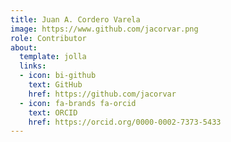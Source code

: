 ```yaml
---
title: Juan A. Cordero Varela
image: https://www.github.com/jacorvar.png
role: Contributor
about:
  template: jolla
  links:
  - icon: bi-github
    text: GitHub
    href: https://github.com/jacorvar
  - icon: fa-brands fa-orcid
    text: ORCID
    href: https://orcid.org/0000-0002-7373-5433
---
```


